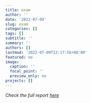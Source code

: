```yaml
---
title: exam
author: ''
date: '2022-07-09'
slug: exam
categories: []
tags: []
subtitle: ''
summary: ''
authors: []
lastmod: '2022-07-09T12:17:56+08:00'
featured: no
image:
  caption: ''
  focal_point: ''
  preview_only: no
projects: []
---
```


*Check the full report [here](gk.html)*
